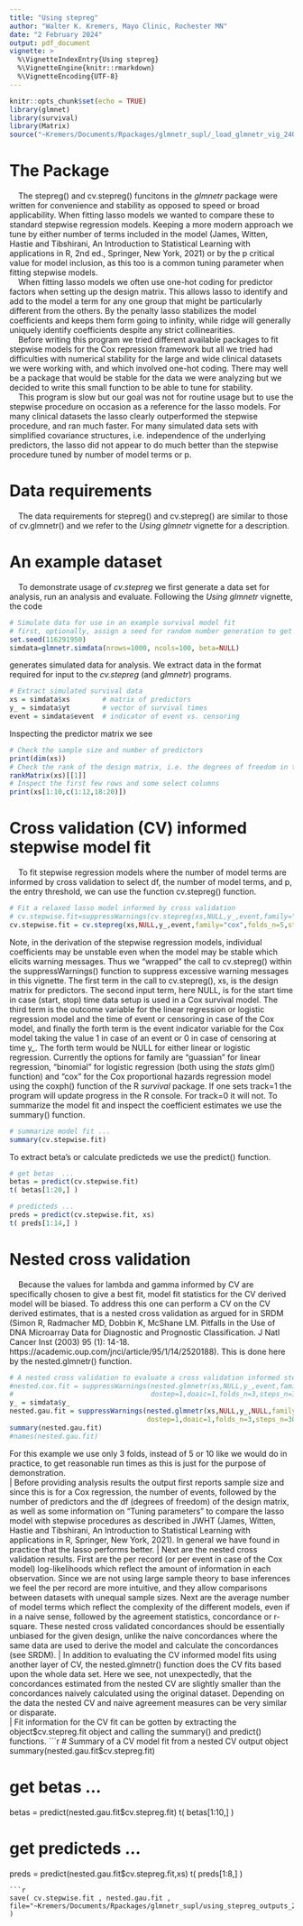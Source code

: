 ```yaml
---
title: "Using stepreg"
author: "Walter K. Kremers, Mayo Clinic, Rochester MN"
date: "2 February 2024" 
output: pdf_document 
vignette: >
  %\VignetteIndexEntry{Using stepreg}
  %\VignetteEngine{knitr::rmarkdown}
  %\VignetteEncoding{UTF-8}
---
```

```r
knitr::opts_chunk$set(echo = TRUE)
library(glmnet)
library(survival)
library(Matrix)
source("~Kremers/Documents/Rpackages/glmnetr_supl/_load_glmnetr_vig_240202.R" , echo=TRUE)
```
# The Package
|     The stepreg() and cv.stepreg() funcitons in the _glmnetr_ package were written for convenience and stability as opposed to speed or broad applicability.  When fitting lasso models we wanted to compare these to standard stepwise regression models.  Keeping a more modern approach we tune by either number of terms included in the model (James, Witten, Hastie and Tibshirani, An Introduction to Statistical Learning with applications in R, 2nd ed., Springer, New York, 2021) or by the p critical value for  model inclusion, as this too is a common tuning parameter when fitting stepwise models.  
|     When fitting lasso models we often use one-hot coding for predictor factors when setting up the design matrix.  This allows lasso to identify and add to the model a term for any one group that might be particularly different from the others.  By the penalty lasso stabilizes the model coefficients and keeps them form going to infinity, while ridge will generally uniquely identify coefficients despite any strict collinearities.  
|     Before writing this program we tried different available packages to fit stepwise models for the Cox repression framework but all we tried had difficulties with numerical stability for the large and wide clinical datasets we were working with, and  which involved one-hot coding.  There may well be a package that would be stable for the data we were analyzing but we decided to write this small function to be able to tune for stability.  
|     This program is slow but our goal was not for routine usage but to use the stepwise procedure on occasion as a reference for the lasso models.  For many clinical datasets the lasso clearly outperformed the stepwise procedure, and ran much faster.  For many simulated data sets with simplified covariance structures, i.e. independence of the underlying predictors, the lasso did not appear to do much better than the stepwise procedure tuned by number of model terms or p.   

# Data requirements 
|     The data requirements for stepreg() and cv.stepreg() are similar to those of cv.glmnetr() and we refer to the _Using glmnetr_ vignette for a description.

# An example dataset 
|     To demonstrate usage of _cv.stepreg_ we first generate a data set for analysis, run an analysis and evaluate.  Following the _Using glmnetr_ vignette, the code 
```r
# Simulate data for use in an example survival model fit
# first, optionally, assign a seed for random number generation to get applicable results  
set.seed(116291950) 
simdata=glmnetr.simdata(nrows=1000, ncols=100, beta=NULL)
```
generates simulated data for analysis.  We extract data in the format required for input to the _cv.stepreg_ (and _glmnetr_) programs.
```r
# Extract simulated survival data 
xs = simdata$xs        # matrix of predictors 
y_ = simdata$yt        # vector of survival times 
event = simdata$event  # indicator of event vs. censoring
```
Inspecting the predictor matrix we see 
```r
# Check the sample size and number of predictors
print(dim(xs)) 
# Check the rank of the design matrix, i.e. the degrees of freedom in the predictors 
rankMatrix(xs)[[1]]
# Inspect the first few rows and some select columns 
print(xs[1:10,c(1:12,18:20)])
```
# Cross validation (CV) informed stepwise model fit
|     To fit stepwise regression models where the number of model terms are informed by cross validation to select df, the number of model terms, and p, the entry threshold, we can use the function cv.stepreg() function. 
```r
# Fit a relaxed lasso model informed by cross validation 
# cv.stepwise.fit=suppressWarnings(cv.stepreg(xs,NULL,y_,event,family="cox",folds_n=5,steps_n=30,track=0)) 
cv.stepwise.fit = cv.stepreg(xs,NULL,y_,event,family="cox",folds_n=5,steps_n=30,track=0) 
```
Note, in the derivation of the stepwise regression models, individual coefficients may be unstable even when the model may be stable which elicits warning messages.  Thus we "wrapped" the call to cv.stepreg() within the suppressWarnings() function to suppress excessive warning messages in this vignette.   The first term in the call to cv.stepreg(), xs, is the design matrix for predictors.  The second input term, here NULL, is for the start time in case (start, stop) time data setup is used in a Cox survival model. The third term is the outcome variable for the linear regression or logistic  regression model and the time of event or censoring in case of the Cox model, and finally the forth term is the event indicator variable for the Cox model taking the value 1 in case of an event or 0 in case of censoring at time y_.  The forth term would be NULL for either linear or logistic regression.  Currently the options for family are "guassian" for linear regression, "binomial" for logistic regression (both using the _stats_ glm() function) and "cox" for the Cox proportional hazards regression model using the coxph() function of the R _survival_ package.  If one sets track=1 the program will update progress in the R console.  For track=0 it will not.  To summarize the model fit and inspect the coefficient estimates we use the summary() function.  
```r
# summarize model fit ...  
summary(cv.stepwise.fit)
```
To extract beta's or calculate predicteds we use the predict() function. 
```r
# get betas  ...  
betas = predict(cv.stepwise.fit)
t( betas[1:20,] )

# predicteds ...
preds = predict(cv.stepwise.fit, xs) 
t( preds[1:14,] )
```
# Nested cross validation 
|     Because the values for lambda and gamma informed by CV are specifically chosen to give a best fit, model fit statistics for the CV derived model will be biased.  To address this one can perform a CV on the CV derived estimates, that is a nested cross validation as argued for in SRDM (Simon R, Radmacher MD, Dobbin K, McShane LM. Pitfalls in the Use of DNA Microarray Data for Diagnostic and Prognostic Classification. J Natl Cancer Inst (2003) 95  (1):  14-18. https://academic.oup.com/jnci/article/95/1/14/2520188).  This is done here by the nested.glmnetr() function.  
```r
# A nested cross validation to evaluate a cross validation informed stepwise fit 
#nested.cox.fit = suppressWarnings(nested.glmnetr(xs,NULL,y_,event,family="cox",
#                                  dostep=1,doaic=1,folds_n=3,steps_n=30,track=0)) 
y_ = simdata$y_
nested.gau.fit = suppressWarnings(nested.glmnetr(xs,NULL,y_,NULL,family="gaussian",
                                  dostep=1,doaic=1,folds_n=3,steps_n=30,track=0)) 
summary(nested.gau.fit)
#names(nested.gau.fit)
```
For this example we use only 3 folds, instead of 5 or 10 like we would do in practice, to get reasonable run times as this is just for the purpose of demonstration.  
|     Before providing analysis results the output first reports sample size and since this is for a Cox regression, the number of events, followed by the number of predictors and the df (degrees of freedom) of the design matrix, as well as some information on "Tuning parameters" to compare the lasso model with stepwise procedures as described in JWHT (James, Witten, Hastie and Tibshirani, An Introduction to Statistical Learning with applications in R, Springer, New York, 2021).  In general we have found in practice that the lasso performs better. 
|     Next are the nested cross validation results.  First are the per record (or per event in case of the Cox model) log-likelihoods which reflect the amount of information in each observation.  Since we are not using large sample theory to base inferences we feel the per record are more intuitive, and they allow comparisons between datasets with unequal sample sizes.  Next are the average number of model terms which reflect the complexity of the different models, even if in a naive sense, followed by the agreement statistics, concordance or r-square.  These nested cross validated concordances should be essentially unbiased for the given design, unlike the naive concordances where the same data are used to derive the model and calculate the concordances (see SRDM). 
|     In addition to evaluating the CV informed model fits using another layer of CV, the nested.glmnetr() function does the CV fits based upon the whole data set.  Here we see, not unexpectedly, that the concordances estimated from the nested CV are slightly smaller than the concordances naively calculated using the original dataset.  Depending on the data the nested CV and naive agreement measures can be very similar or disparate.  
|     Fit information for the CV fit can be gotten by extracting the object$cv.stepreg.fit object and calling the summary() and predict() functions.  
```r
# Summary of a CV model fit from a nested CV output object 
summary(nested.gau.fit$cv.stepreg.fit)

# get betas  ...  
betas = predict(nested.gau.fit$cv.stepreg.fit)
t( betas[1:10,] )

# get predicteds ...
preds = predict(nested.gau.fit$cv.stepreg.fit,xs)
t( preds[1:8,] )
```
```r
save( cv.stepwise.fit , nested.gau.fit , file="~Kremers/Documents/Rpackages/glmnetr_supl/using_stepreg_outputs_240126.RLIST" ) 
```
